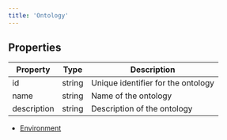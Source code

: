 ```yaml
---
title: 'Ontology'
---
```


## Properties

| Property | Type | Description |
|----------|------|-------------|
| id | string | Unique identifier for the ontology |
| name | string | Name of the ontology |
| description | string | Description of the ontology |

- [Environment](/environment)
